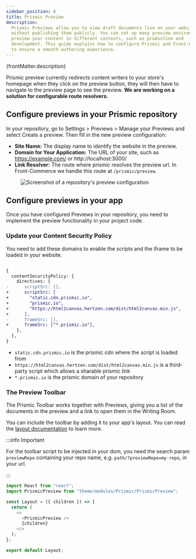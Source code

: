 ```yaml
---
sidebar_position: 6
title: Prismic Preview
description:
  Prismic Previews allow you to view draft documents live on your website
  without publishing them publicly. You can set up many preview environments to
  preview your content in different contexts, such as production and
  development. This guide explains how to configure Prismic and Front-Commerce
  to ensure a smooth authoring experience.
---
```


<p>{frontMatter.description}</p>


Prismic preview currently redirects content writers to your store's homepage
when they click on the preview button, they will then have to navigate to the
preview page to see the preview. **We are working on a solution for configurable
route resolvers.**

## Configure previews in your Prismic repository

In your repository, go to Settings > Previews > Manage your Previews and select
Create a preview. Then fill in the new preview configuration:

- **Site Name:** The display name to identify the website in the preview.
- **Domain for Your Application:** The URL of your site, such as
  https://example.com/ or http://localhost:3000/
- **Link Resolver:** The route where prismic resolves the preview url. In
  Front-Commerce we handle this route at `/prismic/preview`.

<Figure>

![Screenshot of a repository's preview configuration](./assets/previews/create-new-preview.jpg)

</Figure>

## Configure previews in your app

Once you have configured Previews in your repository, you need to implement the
preview functionality in your project code.

### Update your Content Security Policy

You need to add these domains to enable the scripts and the iframe to be loaded
in your website.

```diff title="src/config/website.js"

{
  contentSecurityPolicy: {
    directives: {
-      scriptSrc: [],
+      scriptSrc: [
+        "static.cdn.prismic.io",
+        "prismic.io",
+        "https://html2canvas.hertzen.com/dist/html2canvas.min.js",
+      ],
-      frameSrc: [],
+      frameSrc: ["*.prismic.io"],
    },
  },
}
```

- `static.cdn.prismic.io` is the prismic cdn where the script is loaded from
- `https://html2canvas.hertzen.com/dist/html2canvas.min.js` is a third-party
  script which allows a sharable prismic link
- `*.prismic.io` is the prismic domain of your repository

### The Preview Toolbar

The Prismic Toolbar works together with Previews, giving you a list of the
documents in the preview and a link to open them in the Writing Room.

You can include the toolbar by adding it to your app's layout. You can read the
[layout documentation](/docs/2.x/advanced/theme/layouts) to learn more.

:::info Important

For the toolbar script to be injected in your dom, you need the search param
`previewRepo` containing your repo name, e.g. `path/?previewRepo=my-repo`, in
your url.

:::

```js title="src/theme/routes/_layout.js"
import React from "react";
import PrismicPreview from "theme/modules/Prismic/PrismicPreview";

const Layout = ({ children }) => {
  return (
    <>
      <PrismicPreview />
      {children}
    </>
  );
};

export default Layout;
```
